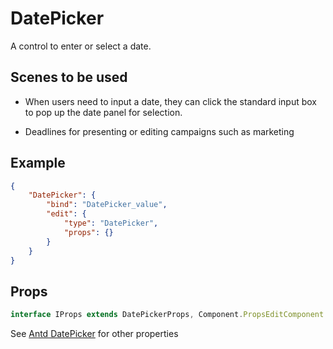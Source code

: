 # DatePicker

A control to enter or select a date.

## Scenes to be used

- When users need to input a date, they can click the standard input box to pop up the date panel for selection.

- Deadlines for presenting or editing campaigns such as marketing

## Example

```json
{
	"DatePicker": {
		"bind": "DatePicker_value",
		"edit": {
			"type": "DatePicker",
			"props": {}
		}
	}
}
```

## Props

```ts
interface IProps extends DatePickerProps, Component.PropsEditComponent {}
```

See [Antd DatePicker](https://ant-design.gitee.io/components/datepicker-cn/) for other properties

